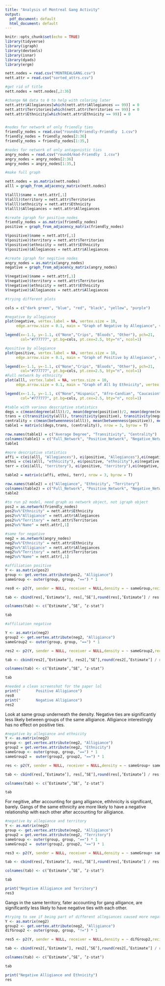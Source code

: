 ```yaml
---
title: "Analysis of Montreal Gang Activity"
output:
  pdf_document: default
  html_document: default
---
```


```r
knitr::opts_chunk$set(echo = TRUE)
library(tidyverse)
library(igraph)
library(devtools)
library(isnar)
library(dyads)
library(ergm)
```

```r
nett.nodes = read.csv("MONTREALGANG.csv")
nett.attr = read.csv("sorted_attrs.csv")

#get rid of title
nett.nodes = nett.nodes[,2:36]

#change NA data to 0 to help with coloring later
nett.attr$Allegiances[which(nett.attr$Allegiances == 99)] = 0
nett.attr$Territories[which(nett.attr$Territories == 99)] = 0
nett.attr$Ethnicity[which(nett.attr$Ethnicity == 99)] = 0


#nodes for network of only friendly ties
friendly_nodes = read.csv("round4/Friendly-Friendly  1.csv")
friendly_nodes = friendly_nodes[2:36]
friendly_nodes = friendly_nodes[1:35,]

#nodes for network of only antagonistic ties
angry_nodes = read.csv("round4/mad-Friendly  1.csv")
angry_nodes = angry_nodes[2:36]
angry_nodes = angry_nodes[1:35,]
```


```r
#make full graph

nett.nodes = as.matrix(nett.nodes)
alll = graph_from_adjacency_matrix(nett.nodes)

V(alll)$name = nett.attr[,1]
V(alll)$territory = nett.attr$Territories
V(alll)$ethnicity = nett.attr$Ethnicity
V(alll)$Allegiances = nett.attr$Allegiances
```

```r
#create igraph for positive nodes
friendly_nodes = as.matrix(friendly_nodes)
positive = graph_from_adjacency_matrix(friendly_nodes)

V(positive)$name = nett.attr[,1]
V(positive)$territory = nett.attr$Territories
V(positive)$ethnicity = nett.attr$Ethnicity
V(positive)$Allegiances = nett.attr$Allegiances
```

```r
#create igraph for negitive nodes
angry_nodes = as.matrix(angry_nodes)
negative = graph_from_adjacency_matrix(angry_nodes)

V(negative)$name = nett.attr[,1]
V(negative)$territory = nett.attr$Territories
V(negative)$ethnicity = nett.attr$Ethnicity
V(negative)$Allegiances = nett.attr$Allegiances
```

```r
#trying different plots

cols = c("dark green", "blue", "red", "black", "yellow", "purple")

#negative by allegiance
plot(negative, vertex.label = NA, vertex.size = 10, 
     edge.arrow.size = 0.1, main = "Graph of Negative by Allegiance", vertex.color = cols[nett.attr$Allegiances+1],layout = layout_with_kk)

legend(x=-1.1, y=-1.1, c("None","Crips", "Bloods", "Other"), pch=21,
       col="#777777", pt.bg=cols, pt.cex=2.5, bty="n", ncol=1)

#positive by allegiance
plot(positive, vertex.label = NA, vertex.size = 10, 
     edge.arrow.size = 0.1, main = "Graph of Positive by Allegiance", vertex.color = cols[nett.attr$Allegiances+1],layout = layout_with_kk)

legend(x=-1.1, y=-1.1, c("None","Crips", "Bloods", "Other"), pch=21,
       col="#777777", pt.bg=cols, pt.cex=2.5, bty="n", ncol=1)
#Full network by ethnicity
plot(alll, vertex.label = NA, vertex.size = 10, 
     edge.arrow.size = 0.1, main = "Graph of All by Ethnicity", vertex.color = cols[nett.attr$Ethnicity+1],layout = layout_with_kk)

legend(x=-1.1, y=-1.1, c("None","Hispanic", "Afro-Candian", "Caucasion", "Asian", "Mixed"), pch=21,
       col="#777777", pt.bg=cols, pt.cex=2.5, bty="n", ncol=1)


```
```r
#table with various descriptive statistics
degs = c(mean(degree(alll))/2, mean(degree(positive))/2, mean(degree(negative))/2)
trans = c(transitivity(alll), transitivity(positive), transitivity(negative))
centrality = c(mean(betweenness(alll)), mean(betweenness(positive)), mean(betweenness(negative)))
table1 = matrix(c(degs,trans, (centrality)), nrow = 3, byrow = T)

row.names(table1) = c("Average Degree", "Transitivity", "Centrality")
colnames(table1) = c("Full_Network", "Positive_Network", "Negative_Network")
table1
```


```r
#more descriptive statistics
affi = c(ei(alll, "Allegiances"), ei(positive, "Allegiances"),ei(negative, "Allegiances"))
ethni = c(ei(alll, "ethnicity"), ei(positive, "ethnicity"),ei(negative, "ethnicity"))
terr = c(ei(alll, "territory"), ei(positive, "territory"),ei(negative, "territory"))

table2 = matrix(c(affi, ethni, terr), nrow = 3, byrow = T)

row.names(table2) = c("Allegiance", "Ethnicity", "Territory")
colnames(table2) = c("Full_Network", "Positive_Network", "Negative_Network")
table2
```

```r
#to run p2 model, need graph as network object, not igraph object
pos2 = as.network(friendly_nodes)
pos2%v%"Ethnicity" = nett.attr$Ethnicity
pos2%v%"Alligiance" = nett.attr$Allegiances
pos2%v%"Territory" = nett.attr$Territories
pos2%v%"Name" = nett.attr[,1]

```

```r
#same for negative
neg2 = as.network(angry_nodes)
neg2%v%"Ethnicity" = nett.attr$Ethnicity
neg2%v%"Alligiance" = nett.attr$Allegiances
neg2%v%"Territory" = nett.attr$Territories
neg2%v%"Name" = nett.attr[,1]


```

```r
#affiliation positive
Y <- as.matrix(pos2)
group <- get.vertex.attribute(pos2, "Alligiance")
sameGroup <- outer(group, group, "==") * 1

res0 <- p2(Y, sender = NULL, receiver = NULL,density = ~ sameGroup,reciprocity= ~ sameGroup)

tab <- cbind(res[,’Estimate’], res[,’SE’],round(res[,’Estimate’] / res[,’SE’], 3))

colnames(tab) <- c(’Estimate’,’SE’, ’z-stat’)

tab
```

```r
#affiliation negative

Y <- as.matrix(neg2)
group2 <- get.vertex.attribute(neg2, "Alligiance")
sameGroup2 <- outer(group, group, "==") * 1

res2 <- p2(Y, sender = NULL, receiver = NULL,density = ~ sameGroup2,reciprocity= ~ sameGroup2)

tab <- cbind(res2[,’Estimate’], res2[,’SE’],round(res2[,’Estimate’] / res[,’SE’], 3))

colnames(tab) <- c(’Estimate’,’SE’, ’z-stat’)

tab


```

```r
#needed a clean screenshot for the paper lol
print("       Positive Alligiance")
res0
print("       Negative Alligiance")
res2

```

Look at same group underneath the density. Negative ties are significantly less likely between groups of the same alligiance. Alligiance interestingly has no effect on positive ties.

```r
#negative by allegiance and ethnicity
Y <- as.matrix(neg2)
group <- get.vertex.attribute(neg2, "Alligiance")
group2 = get.vertex.attribute(neg2, "Ethnicity")
sameGroup <- outer(group, group, "==") * 1
sameGroup2 =  outer(group2, group2, "==") * 1

res <- p2(Y, sender = NULL, receiver = NULL,density = ~ sameGroup+ sameGroup2,reciprocity= ~ sameGroup+ sameGroup2)

tab <- cbind(res[,’Estimate’], res[,’SE’],round(res[,’Estimate’] / res[,’SE’], 3))

colnames(tab) <- c(’Estimate’,’SE’, ’z-stat’)

tab

```
For negitive, after accounting for gang alligance, ethhnicity is significant, barely. Gangs of the same ethnicity are more likely to have a negative relationship with each other after accounting for alligiance. 

```r
#negative by allegiance and territory
Y <- as.matrix(neg2)
group <- get.vertex.attribute(neg2, "Alligiance")
group2 = get.vertex.attribute(neg2, "Territory")
sameGroup <- outer(group, group, "==") * 1
sameGroup2 =  outer(group2, group2, "==") * 1

res3 <- p2(Y, sender = NULL, receiver = NULL,density = ~ sameGroup+ sameGroup2,reciprocity= ~ sameGroup+ sameGroup2)

tab <- cbind(res[,’Estimate’], res[,’SE’],round(res[,’Estimate’] / res[,’SE’], 3))

colnames(tab) <- c(’Estimate’,’SE’, ’z-stat’)

tab
```

```r

print("Negative Alligiance and Territory")
res3
```
Gangs in the same territory, fater accounting for gang alligance, are significantly less likely to have negative ties with each other.


```r
#trying to see if being part of different allegiances caused more negative ties. 
Y <- as.matrix(neg2)
group2 <- get.vertex.attribute(neg2, "Alligiance")
difGroup2 <- outer(group, group, "!=") * 1

res5 <- p2(Y, sender = NULL, receiver = NULL,density = ~ difGroup2,reciprocity= ~ difGroup2)

tab <- cbind(res2[,’Estimate’], res2[,’SE’],round(res2[,’Estimate’] / res[,’SE’], 3))

colnames(tab) <- c(’Estimate’,’SE’, ’z-stat’)

tab
```

```r
print("Negative Alligiance and Ethnicity")
res

```
